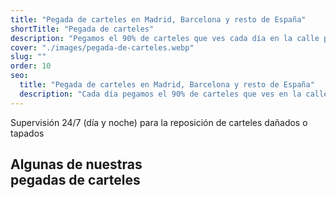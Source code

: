 ```yaml
---
title: "Pegada de carteles en Madrid, Barcelona y resto de España"
shortTitle: "Pegada de carteles"
description: "Pegamos el 90% de carteles que ves cada día en la calle porque contamos con la mayor cobertura de zonas y el equipo necesario para su colocación y supervisión."
cover: "./images/pegada-de-carteles.webp"
slug: ""
order: 10
seo:
  title: "Pegada de carteles en Madrid, Barcelona y resto de España"
  description: "Cada día pegamos el 90% de carteles que ves en la calle. Supervisión 24/7 (día y noche) para la reposición de carteles dañados o tapados."
---
```



<Desc1 />
<Videos videoId1="0_LpZYxl5Iw" videoId2="03Gma06CTl8" />

<div class="container mt-16 text-center">Supervisión 24/7 (día y noche) para la reposición de carteles dañados o tapados</div>

<div class="container mt-32">
  <h2 class="text-center text-5xl font-bold text-balance text-black uppercase md:text-7xl">
    Algunas de nuestras
    <br /> pegadas de carteles
  </h2>
</div>
<div class="torn-top torn-bottom bg-black">
  <InfiniteCarousel
    folder="carousel1"
    speed="slow"
    classes="**:border-0 mt-16 **:gap-2 pt-6"
    descPosition="top"
    itemsWidth="300"
    itemsHeight="400"
  />
  <InfiniteCarousel
    folder="carousel2"
    speed="slow"
    direction="left"
    classes="mt-2 **:gap-2 pb-6"
    itemsWidth="300"
    itemsHeight="400"
  />
</div>

<VerticalTabs folderName="addon-services" />

<Desc3
  title="Pegadas de carteles con gran impacto"
  subtitle="porque contamos con la mayor cobertura de zonas para un mayor alcance."
  description="Si quieres hacer una pegada de carteles para promocionar algún evento, obra de teatro, negocio local, feria comercial o exposición, un lanzamiento discográfico o un concierto;<br/> contáctanos antes de decidirlo"
  classes="bg-red-900 pb-56 before:inset-shadow-[0_0_300px_10px_black]"
/>
<BenefitsGrid classes="relative z-20 -mt-28" />

<Faqs />

<Reviews />

<Logos title="" subtitle="" />
